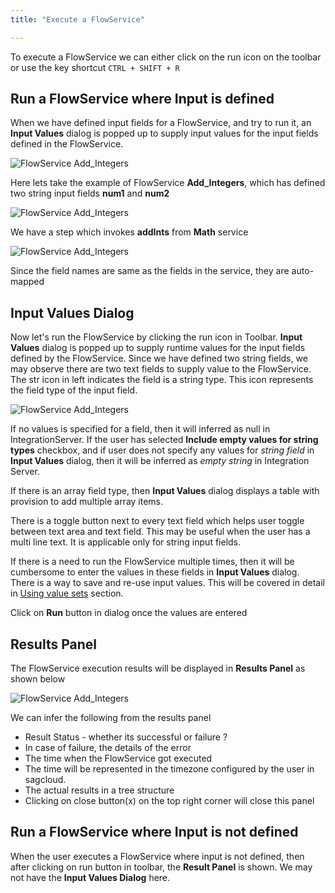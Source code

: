 ```yaml
---
title: "Execute a FlowService"

---
```


To execute a FlowService we can either click on the run icon on the toolbar or use the key shortcut  `CTRL + SHIFT + R`

## Run a FlowService where Input is defined

When we have defined input fields for a FlowService, and try to run it, an **Input Values** dialog is popped up to supply input values for the input fields  defined in the FlowService.

![FlowService Add_Integers](../assets/run-flowservices/execute-flowservice/execute-flow-addInts.png)


Here lets take the example of FlowService **Add_Integers**,  which has defined two string input fields **num1** and **num2**

![FlowService Add_Integers](../assets/run-flowservices/execute-flowservice/execute-flow-io.png)

We have a step which invokes **addInts** from **Math** service

![FlowService Add_Integers](../assets/run-flowservices/execute-flowservice/execute-flow-pipeline.png)

Since the field names are same as the fields in the service, they are auto-mapped

## Input Values Dialog

Now let's run the FlowService by clicking the run icon in Toolbar.
**Input Values** dialog is popped up to supply runtime values for the input fields defined by the FlowService.
Since we have defined two string fields, we may observe there are two text fields to supply value to the FlowService.
The str icon in left indicates the field is a string type. This icon represents the field type of the input field.

![FlowService Add_Integers](../assets/run-flowservices/execute-flowservice/execute-flow-input.png)

If no values is specified for a field, then it will inferred as null in IntegrationServer.
If the user has selected **Include empty values for string types** checkbox, and if  user does not specify any values for  *string field* in **Input Values** dialog, then it will be inferred as *empty string* in Integration Server.

If there is an array field type, then **Input Values** dialog displays a table with provision to add multiple array items.

There is a toggle button  next to every text field which helps user toggle between text area and text field. This may be useful when the user has a multi line text. It is applicable only for string input  fields.

If there is a need to run the FlowService multiple times, then it will be cumbersome to enter the values in these fields in
**Input Values** dialog. There is a way to save and re-use input values. This will be covered in detail in
[Using value sets](/run-flowservices/2_using-valuesets) section.

Click on **Run** button in dialog once the values are entered

## Results Panel

The FlowService execution results will be displayed in **Results Panel** as shown below

![FlowService Add_Integers](../assets/run-flowservices/execute-flowservice/execute-flow-results.png)

We can infer the following from the results panel
- Result Status - whether its successful or failure ?
- In case of failure, the details of the error
- The time when the FlowService got  executed
- The time will be represented in the timezone configured by the user in sagcloud.
- The actual results in a tree structure
- Clicking on close button(x) on the top right corner will close this panel


## Run a FlowService where Input is not defined

When the user executes a FlowService where input is not defined, then after clicking on run button in toolbar, the **Result Panel** is shown. We may not have the **Input Values Dialog** here.

<FlowService title="FlowService without any input fields"
description="GetCurrentDate is an  example to demonstrate FlowService where no  input fields are defined. It uses the Date Service to get current date"
textToCopy={flowJSON}>
  <FlowStep  img="run-flowservices/execute-flowservice/execute-flow-noinput-flow-01.png"/>
  <FlowStep comment="Get Date" img="run-flowservices/execute-flowservice/execute-flow-noinput-flow-02.png"/>
</FlowService>

